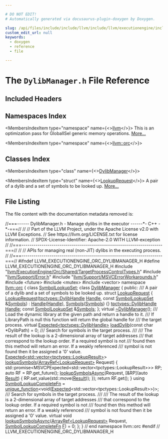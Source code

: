 ```yaml
---

# DO NOT EDIT!
# Automatically generated via docusaurus-plugin-doxygen by Doxygen.

slug: /api/files/include/include/llvm/include/llvm/executionengine/include/llvm/executionengine/orc/dylibmanager-h
custom_edit_url: null
keywords:
  - doxygen
  - reference
  - file

---
```





# The `DylibManager.h` File Reference

<DoxygenPage pluginConfig={pluginConfig}>



## Included Headers

<IncludesList>
<IncludesListItem
  filePath="llvm/ExecutionEngine/Orc/Shared/TargetProcessControlTypes.h"
  permalink="/docs/api/files/include/include/llvm/include/llvm/executionengine/include/llvm/executionengine/orc/include/llvm/executionengine/orc/shared/targetprocesscontroltypes-h"
  isLocal="true" />
<IncludesListItem
  filePath="llvm/Support/Error.h"
  permalink="/docs/api/files/include/include/llvm/include/llvm/support/error-h"
  isLocal="true" />
<IncludesListItem
  filePath="llvm/Support/MSVCErrorWorkarounds.h"
  permalink="/docs/api/files/include/include/llvm/include/llvm/support/msvcerrorworkarounds-h"
  isLocal="true" />
<IncludesListItem
  filePath="future"
  permalink=""
  isLocal="false" />
<IncludesListItem
  filePath="mutex"
  permalink=""
  isLocal="false" />
<IncludesListItem
  filePath="vector"
  permalink=""
  isLocal="false" />
</IncludesList>

## Namespaces Index

<MembersIndex>

<MembersIndexItem
  type="namespace"
  name={<><a href="/docs/api/namespaces/llvm">llvm</a></>}>
This is an optimization pass for GlobalISel generic memory operations. <a href="/docs/api/namespaces/llvm/#details">More...</a>
</MembersIndexItem>

<MembersIndexItem
  type="namespace"
  name={<><a href="/docs/api/namespaces/llvm/orc">llvm::orc</a></>}>
</MembersIndexItem>

</MembersIndex>

## Classes Index

<MembersIndex>

<MembersIndexItem
  type="class"
  name={<><a href="/docs/api/classes/llvm/orc/dylibmanager">DylibManager</a></>}>
</MembersIndexItem>

<MembersIndexItem
  type="struct"
  name={<><a href="/docs/api/structs/llvm/orc/dylibmanager/lookuprequest">LookupRequest</a></>}>
A pair of a dylib and a set of symbols to be looked up. <a href="/docs/api/structs/llvm/orc/dylibmanager/lookuprequest/#details">More...</a>
</MembersIndexItem>

</MembersIndex>


## File Listing

The file content with the documentation metadata removed is:

<ProgramListing>

<Link id="l00001" /><CodeLine lineNumber="1"><Highlight kind="comment">//===------ DylibManager.h - Manage dylibs in the executor ------&#42;- C++ -&#42;-===//</Highlight><Highlight kind="normal"></Highlight></CodeLine>
<Link id="l00002" /><CodeLine lineNumber="2"><Highlight kind="normal"></Highlight><Highlight kind="comment">//</Highlight><Highlight kind="normal"></Highlight></CodeLine>
<Link id="l00003" /><CodeLine lineNumber="3"><Highlight kind="normal"></Highlight><Highlight kind="comment">// Part of the LLVM Project, under the Apache License v2.0 with LLVM Exceptions.</Highlight><Highlight kind="normal"></Highlight></CodeLine>
<Link id="l00004" /><CodeLine lineNumber="4"><Highlight kind="normal"></Highlight><Highlight kind="comment">// See https://llvm.org/LICENSE.txt for license information.</Highlight><Highlight kind="normal"></Highlight></CodeLine>
<Link id="l00005" /><CodeLine lineNumber="5"><Highlight kind="normal"></Highlight><Highlight kind="comment">// SPDX-License-Identifier: Apache-2.0 WITH LLVM-exception</Highlight><Highlight kind="normal"></Highlight></CodeLine>
<Link id="l00006" /><CodeLine lineNumber="6"><Highlight kind="normal"></Highlight><Highlight kind="comment">//</Highlight><Highlight kind="normal"></Highlight></CodeLine>
<Link id="l00007" /><CodeLine lineNumber="7"><Highlight kind="normal"></Highlight><Highlight kind="comment">//===----------------------------------------------------------------------===//</Highlight><Highlight kind="normal"></Highlight></CodeLine>
<Link id="l00008" /><CodeLine lineNumber="8"><Highlight kind="normal"></Highlight><Highlight kind="comment">//</Highlight><Highlight kind="normal"></Highlight></CodeLine>
<Link id="l00009" /><CodeLine lineNumber="9"><Highlight kind="normal"></Highlight><Highlight kind="comment">// APIs for managing real (non-JIT) dylibs in the executing process.</Highlight><Highlight kind="normal"></Highlight></CodeLine>
<Link id="l00010" /><CodeLine lineNumber="10"><Highlight kind="normal"></Highlight><Highlight kind="comment">//</Highlight><Highlight kind="normal"></Highlight></CodeLine>
<Link id="l00011" /><CodeLine lineNumber="11"><Highlight kind="normal"></Highlight><Highlight kind="comment">//===----------------------------------------------------------------------===//</Highlight><Highlight kind="normal"></Highlight></CodeLine>
<Link id="l00012" /><CodeLine lineNumber="12"><Highlight kind="normal"></Highlight></CodeLine>
<Link id="l00013" /><CodeLine lineNumber="13"><Highlight kind="normal"></Highlight><Highlight kind="preprocessor">#ifndef LLVM&#95;EXECUTIONENGINE&#95;ORC&#95;DYLIBMANAGER&#95;H</Highlight><Highlight kind="normal"></Highlight></CodeLine>
<Link id="l00014" /><CodeLine lineNumber="14"><Highlight kind="normal"></Highlight><Highlight kind="preprocessor">#define LLVM&#95;EXECUTIONENGINE&#95;ORC&#95;DYLIBMANAGER&#95;H</Highlight><Highlight kind="normal"></Highlight></CodeLine>
<Link id="l00015" /><CodeLine lineNumber="15"><Highlight kind="normal"></Highlight></CodeLine>
<Link id="l00016" /><CodeLine lineNumber="16"><Highlight kind="normal"></Highlight><Highlight kind="preprocessor">#include &quot;<a href="/docs/api/files/include/include/llvm/include/llvm/executionengine/include/llvm/executionengine/orc/include/llvm/executionengine/orc/shared/targetprocesscontroltypes-h">llvm/ExecutionEngine/Orc/Shared/TargetProcessControlTypes.h</a>&quot;</Highlight><Highlight kind="normal"></Highlight></CodeLine>
<Link id="l00017" /><CodeLine lineNumber="17"><Highlight kind="normal"></Highlight><Highlight kind="preprocessor">#include &quot;<a href="/docs/api/files/include/include/llvm/include/llvm/support/error-h">llvm/Support/Error.h</a>&quot;</Highlight><Highlight kind="normal"></Highlight></CodeLine>
<Link id="l00018" /><CodeLine lineNumber="18"><Highlight kind="normal"></Highlight><Highlight kind="preprocessor">#include &quot;<a href="/docs/api/files/include/include/llvm/include/llvm/support/msvcerrorworkarounds-h">llvm/Support/MSVCErrorWorkarounds.h</a>&quot;</Highlight><Highlight kind="normal"></Highlight></CodeLine>
<Link id="l00019" /><CodeLine lineNumber="19"><Highlight kind="normal"></Highlight></CodeLine>
<Link id="l00020" /><CodeLine lineNumber="20"><Highlight kind="normal"></Highlight><Highlight kind="preprocessor">#include &lt;future&gt;</Highlight><Highlight kind="normal"></Highlight></CodeLine>
<Link id="l00021" /><CodeLine lineNumber="21"><Highlight kind="normal"></Highlight><Highlight kind="preprocessor">#include &lt;mutex&gt;</Highlight><Highlight kind="normal"></Highlight></CodeLine>
<Link id="l00022" /><CodeLine lineNumber="22"><Highlight kind="normal"></Highlight><Highlight kind="preprocessor">#include &lt;vector&gt;</Highlight><Highlight kind="normal"></Highlight></CodeLine>
<Link id="l00023" /><CodeLine lineNumber="23"><Highlight kind="normal"></Highlight></CodeLine>
<Link id="l00024" /><CodeLine lineNumber="24"><Highlight kind="normal"></Highlight><Highlight kind="keyword">namespace </Highlight><Highlight kind="normal"><a href="/docs/api/namespaces/llvm/orc">llvm::orc</a> &#123;</Highlight></CodeLine>
<Link id="l00025" /><CodeLine lineNumber="25"><Highlight kind="normal"></Highlight></CodeLine>
<Link id="l00026" /><CodeLine lineNumber="26"><Highlight kind="normal"></Highlight><Highlight kind="keyword">class </Highlight><Highlight kind="normal"><a href="/docs/api/classes/llvm/orc/symbollookupset">SymbolLookupSet</a>;</Highlight></CodeLine>
<Link id="l00027" /><CodeLine lineNumber="27"><Highlight kind="normal"></Highlight></CodeLine>
<Link id="l00028" /><CodeLine lineNumber="28" lineLink="/docs/api/classes/llvm/orc/dylibmanager"><Highlight kind="normal"></Highlight><Highlight kind="keyword">class </Highlight><Highlight kind="normal"><a href="/docs/api/classes/llvm/orc/dylibmanager">DylibManager</a> &#123;</Highlight></CodeLine>
<Link id="l00029" /><CodeLine lineNumber="29"><Highlight kind="normal"></Highlight><Highlight kind="keyword">public</Highlight><Highlight kind="normal">:</Highlight><Highlight kind="comment"></Highlight></CodeLine>
<Link id="l00030" /><CodeLine lineNumber="30"><Highlight kind="comment">  /// A pair of a dylib and a set of symbols to be looked up.</Highlight><Highlight kind="normal"></Highlight></CodeLine>
<Link id="l00031" /><CodeLine lineNumber="31" lineLink="/docs/api/structs/llvm/orc/dylibmanager/lookuprequest"><Highlight kind="normal">  </Highlight><Highlight kind="keyword">struct </Highlight><Highlight kind="normal"><a href="/docs/api/structs/llvm/orc/dylibmanager/lookuprequest/#a7f45d0718d057c45c9163f0ba1d48548">LookupRequest</a> &#123;</Highlight></CodeLine>
<Link id="l00032" /><CodeLine lineNumber="32" lineLink="/docs/api/structs/llvm/orc/dylibmanager/lookuprequest/#a7f45d0718d057c45c9163f0ba1d48548"><Highlight kind="normal">    <a href="/docs/api/structs/llvm/orc/dylibmanager/lookuprequest/#a7f45d0718d057c45c9163f0ba1d48548">LookupRequest</a>(<a href="/docs/api/namespaces/llvm/orc/tpctypes/#a791ec0843cc10da4c64ae6d79f8381d8">tpctypes::DylibHandle</a> <a href="/docs/api/structs/llvm/orc/dylibmanager/lookuprequest/#a0ad6e98070f8308cb8699c98a9f903d0">Handle</a>, </Highlight><Highlight kind="keyword">const</Highlight><Highlight kind="normal"> <a href="/docs/api/classes/llvm/orc/symbollookupset">SymbolLookupSet</a> &amp;<a href="/docs/api/structs/llvm/orc/dylibmanager/lookuprequest/#a4c3a9af49af3d697ca48dae256ac250c">Symbols</a>)</Highlight></CodeLine>
<Link id="l00033" /><CodeLine lineNumber="33"><Highlight kind="normal">        : <a href="/docs/api/structs/llvm/orc/dylibmanager/lookuprequest/#a0ad6e98070f8308cb8699c98a9f903d0">Handle</a>(<a href="/docs/api/structs/llvm/orc/dylibmanager/lookuprequest/#a0ad6e98070f8308cb8699c98a9f903d0">Handle</a>), <a href="/docs/api/structs/llvm/orc/dylibmanager/lookuprequest/#a4c3a9af49af3d697ca48dae256ac250c">Symbols</a>(<a href="/docs/api/structs/llvm/orc/dylibmanager/lookuprequest/#a4c3a9af49af3d697ca48dae256ac250c">Symbols</a>) &#123;&#125;</Highlight></CodeLine>
<Link id="l00034" /><CodeLine lineNumber="34" lineLink="/docs/api/structs/llvm/orc/dylibmanager/lookuprequest/#a0ad6e98070f8308cb8699c98a9f903d0"><Highlight kind="normal">    <a href="/docs/api/namespaces/llvm/orc/tpctypes/#a791ec0843cc10da4c64ae6d79f8381d8">tpctypes::DylibHandle</a> <a href="/docs/api/structs/llvm/orc/dylibmanager/lookuprequest/#a0ad6e98070f8308cb8699c98a9f903d0">Handle</a>;</Highlight></CodeLine>
<Link id="l00035" /><CodeLine lineNumber="35" lineLink="/docs/api/structs/llvm/orc/dylibmanager/lookuprequest/#a4c3a9af49af3d697ca48dae256ac250c"><Highlight kind="normal">    </Highlight><Highlight kind="keyword">const</Highlight><Highlight kind="normal"> <a href="/docs/api/classes/llvm/orc/symbollookupset">SymbolLookupSet</a> &amp;<a href="/docs/api/structs/llvm/orc/dylibmanager/lookuprequest/#a4c3a9af49af3d697ca48dae256ac250c">Symbols</a>;</Highlight></CodeLine>
<Link id="l00036" /><CodeLine lineNumber="36"><Highlight kind="normal">  &#125;;</Highlight></CodeLine>
<Link id="l00037" /><CodeLine lineNumber="37"><Highlight kind="normal"></Highlight></CodeLine>
<Link id="l00038" /><CodeLine lineNumber="38" lineLink="/docs/api/classes/llvm/orc/dylibmanager/#a1d7c63537a7b64227dd10c93f59e5829"><Highlight kind="normal">  </Highlight><Highlight kind="keyword">virtual</Highlight><Highlight kind="normal"> <a href="/docs/api/classes/llvm/orc/dylibmanager/#a1d7c63537a7b64227dd10c93f59e5829">~DylibManager</a>();</Highlight></CodeLine>
<Link id="l00039" /><CodeLine lineNumber="39"><Highlight kind="normal"></Highlight><Highlight kind="comment"></Highlight></CodeLine>
<Link id="l00040" /><CodeLine lineNumber="40"><Highlight kind="comment">  /// Load the dynamic library at the given path and return a handle to it.</Highlight></CodeLine>
<Link id="l00041" /><CodeLine lineNumber="41"><Highlight kind="comment">  /// If LibraryPath is null this function will return the global handle for</Highlight></CodeLine>
<Link id="l00042" /><CodeLine lineNumber="42"><Highlight kind="comment">  /// the target process.</Highlight><Highlight kind="normal"></Highlight></CodeLine>
<Link id="l00043" /><CodeLine lineNumber="43" lineLink="/docs/api/classes/llvm/orc/dylibmanager/#aa3949ea92bf2614064d7303fb0cc3629"><Highlight kind="normal">  </Highlight><Highlight kind="keyword">virtual</Highlight><Highlight kind="normal"> <a href="/docs/api/classes/llvm/expected">Expected&lt;tpctypes::DylibHandle&gt;</a> <a href="/docs/api/classes/llvm/orc/dylibmanager/#aa3949ea92bf2614064d7303fb0cc3629">loadDylib</a>(</Highlight><Highlight kind="keyword">const</Highlight><Highlight kind="normal"> </Highlight><Highlight kind="keywordtype">char</Highlight><Highlight kind="normal"> &#42;DylibPath) = 0;</Highlight></CodeLine>
<Link id="l00044" /><CodeLine lineNumber="44"><Highlight kind="normal"></Highlight><Highlight kind="comment"></Highlight></CodeLine>
<Link id="l00045" /><CodeLine lineNumber="45"><Highlight kind="comment">  /// Search for symbols in the target process.</Highlight></CodeLine>
<Link id="l00046" /><CodeLine lineNumber="46"><Highlight kind="comment">  ///</Highlight></CodeLine>
<Link id="l00047" /><CodeLine lineNumber="47"><Highlight kind="comment">  /// The result of the lookup is a 2-dimensional array of target addresses</Highlight></CodeLine>
<Link id="l00048" /><CodeLine lineNumber="48"><Highlight kind="comment">  /// that correspond to the lookup order. If a required symbol is not</Highlight></CodeLine>
<Link id="l00049" /><CodeLine lineNumber="49"><Highlight kind="comment">  /// found then this method will return an error. If a weakly referenced</Highlight></CodeLine>
<Link id="l00050" /><CodeLine lineNumber="50"><Highlight kind="comment">  /// symbol is not found then it be assigned a &#39;0&#39; value.</Highlight><Highlight kind="normal"></Highlight></CodeLine>
<Link id="l00051" /><CodeLine lineNumber="51"><Highlight kind="normal">  <a href="/docs/api/classes/llvm/expected">Expected&lt;std::vector&lt;tpctypes::LookupResult&gt;</a>&gt;</Highlight></CodeLine>
<Link id="l00052" /><CodeLine lineNumber="52" lineLink="/docs/api/classes/llvm/orc/dylibmanager/#a64e84968129d54de0a32d0d43550ceb4"><Highlight kind="normal">  <a href="/docs/api/classes/llvm/orc/dylibmanager/#a64e84968129d54de0a32d0d43550ceb4">lookupSymbols</a>(<a href="/docs/api/classes/llvm/arrayref">ArrayRef&lt;LookupRequest&gt;</a> Request) &#123;</Highlight></CodeLine>
<Link id="l00053" /><CodeLine lineNumber="53"><Highlight kind="normal">    std::promise&lt;MSVCPExpected&lt;std::vector&lt;tpctypes::LookupResult&gt;&gt;&gt; RP;</Highlight></CodeLine>
<Link id="l00054" /><CodeLine lineNumber="54"><Highlight kind="normal">    </Highlight><Highlight kind="keyword">auto</Highlight><Highlight kind="normal"> RF = RP.get&#95;future();</Highlight></CodeLine>
<Link id="l00055" /><CodeLine lineNumber="55"><Highlight kind="normal">    <a href="/docs/api/classes/llvm/orc/dylibmanager/#a632bc46fd555571d3c82bbf22c7c928a">lookupSymbolsAsync</a>(Request,</Highlight></CodeLine>
<Link id="l00056" /><CodeLine lineNumber="56"><Highlight kind="normal">                       &#91;&amp;RP&#93;(</Highlight><Highlight kind="keyword">auto</Highlight><Highlight kind="normal"> <a href="/docs/api/namespaces/llvm/orc/#a1448b52253eb43f8f07b7f5d94336a47a8eea62084ca7e541d918e823422bd82e">Result</a>) &#123; RP.set&#95;value(std::move(<a href="/docs/api/namespaces/llvm/orc/#a1448b52253eb43f8f07b7f5d94336a47a8eea62084ca7e541d918e823422bd82e">Result</a>)); &#125;);</Highlight></CodeLine>
<Link id="l00057" /><CodeLine lineNumber="57"><Highlight kind="normal">    </Highlight><Highlight kind="keywordflow">return</Highlight><Highlight kind="normal"> RF.get();</Highlight></CodeLine>
<Link id="l00058" /><CodeLine lineNumber="58"><Highlight kind="normal">  &#125;</Highlight></CodeLine>
<Link id="l00059" /><CodeLine lineNumber="59"><Highlight kind="normal"></Highlight></CodeLine>
<Link id="l00060" /><CodeLine lineNumber="60" lineLink="/docs/api/classes/llvm/orc/dylibmanager/#ae71ec09d3b629cd60c40a90681bf09d3"><Highlight kind="normal">  </Highlight><Highlight kind="keyword">using </Highlight><Highlight kind="normal"><a href="/docs/api/classes/llvm/orc/dylibmanager/#ae71ec09d3b629cd60c40a90681bf09d3">SymbolLookupCompleteFn</a> =</Highlight></CodeLine>
<Link id="l00061" /><CodeLine lineNumber="61"><Highlight kind="normal">      <a href="/docs/api/classes/llvm/unique-function">unique&#95;function</a>&lt;void(<a href="/docs/api/classes/llvm/expected">Expected</a>&lt;std::vector&lt;tpctypes::LookupResult&gt;&gt;)&gt;;</Highlight></CodeLine>
<Link id="l00062" /><CodeLine lineNumber="62"><Highlight kind="normal"></Highlight><Highlight kind="comment"></Highlight></CodeLine>
<Link id="l00063" /><CodeLine lineNumber="63"><Highlight kind="comment">  /// Search for symbols in the target process.</Highlight></CodeLine>
<Link id="l00064" /><CodeLine lineNumber="64"><Highlight kind="comment">  ///</Highlight></CodeLine>
<Link id="l00065" /><CodeLine lineNumber="65"><Highlight kind="comment">  /// The result of the lookup is a 2-dimensional array of target addresses</Highlight></CodeLine>
<Link id="l00066" /><CodeLine lineNumber="66"><Highlight kind="comment">  /// that correspond to the lookup order. If a required symbol is not</Highlight></CodeLine>
<Link id="l00067" /><CodeLine lineNumber="67"><Highlight kind="comment">  /// found then this method will return an error. If a weakly referenced</Highlight></CodeLine>
<Link id="l00068" /><CodeLine lineNumber="68"><Highlight kind="comment">  /// symbol is not found then it be assigned a &#39;0&#39; value.</Highlight><Highlight kind="normal"></Highlight></CodeLine>
<Link id="l00069" /><CodeLine lineNumber="69" lineLink="/docs/api/classes/llvm/orc/dylibmanager/#a632bc46fd555571d3c82bbf22c7c928a"><Highlight kind="normal">  </Highlight><Highlight kind="keyword">virtual</Highlight><Highlight kind="normal"> </Highlight><Highlight kind="keywordtype">void</Highlight><Highlight kind="normal"> <a href="/docs/api/classes/llvm/orc/dylibmanager/#a632bc46fd555571d3c82bbf22c7c928a">lookupSymbolsAsync</a>(<a href="/docs/api/classes/llvm/arrayref">ArrayRef&lt;LookupRequest&gt;</a> Request,</Highlight></CodeLine>
<Link id="l00070" /><CodeLine lineNumber="70"><Highlight kind="normal">                                  <a href="/docs/api/classes/llvm/orc/dylibmanager/#ae71ec09d3b629cd60c40a90681bf09d3">SymbolLookupCompleteFn</a> <a href="/docs/api/files/lib/lib/support/md5-cpp/#a96d73bbd7af15cb1fc38c3f4a3bd82e9">F</a>) = 0;</Highlight></CodeLine>
<Link id="l00071" /><CodeLine lineNumber="71"><Highlight kind="normal">&#125;;</Highlight></CodeLine>
<Link id="l00072" /><CodeLine lineNumber="72"><Highlight kind="normal"></Highlight></CodeLine>
<Link id="l00073" /><CodeLine lineNumber="73"><Highlight kind="normal">&#125; </Highlight><Highlight kind="comment">// end namespace llvm::orc</Highlight><Highlight kind="normal"></Highlight></CodeLine>
<Link id="l00074" /><CodeLine lineNumber="74"><Highlight kind="normal"></Highlight></CodeLine>
<Link id="l00075" /><CodeLine lineNumber="75"><Highlight kind="normal"></Highlight><Highlight kind="preprocessor">#endif </Highlight><Highlight kind="comment">// LLVM&#95;EXECUTIONENGINE&#95;ORC&#95;DYLIBMANAGER&#95;H</Highlight><Highlight kind="normal"></Highlight></CodeLine>

</ProgramListing>

</DoxygenPage>
